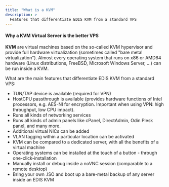 ```yaml
---
title: "What is a KVM"
description: >
  Features that differentiate EDIS KVM from a standard VPS
---
```


#### Why a KVM Virtual Server is the better VPS

**KVM** are virtual machines based on the so-called KVM hypervisor and provide full hardware virtualization (sometimes called "bare metal virtualization"). Almost every operating system that runs on x86 or AMD64 hardware (Linux distributions, FreeBSD, Microsoft Windows Server, ...) can be run inside a KVM.

What are the main features that differentiate EDIS KVM from a standard VPS:

*   TUN/TAP device is available (required for VPN)
*   HostCPU passthrough is available (provides hardware functions of Intel processors, e.g. AES-NI for encryption. Important when using VPN: high throughput, low CPU impact).
*   Runs all kinds of networking services
*   Runs all kinds of admin panels like cPanel, DirectAdmin, Odin Plesk panel, and many more.
*   Additional virtual NICs can be added
*   VLAN tagging within a particular location can be activated
*   KVM can be compared to a dedicated server, with all the benefits of a virtual machine
*   Operating systems can be installed at the touch of a button - through one-click-installation
*   Manually install or debug inside a noVNC session (comparable to a remote desktop)
*   Bring your own .ISO and boot up a bare-metal backup of any server inside an EDIS KVM